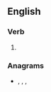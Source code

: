 ==English==

===Verb===
{{head|en|verb form}}

# {{en-third-person singular of|relapse}}

===Anagrams===
* {{l|en|pearless}}, {{l|en|pleasers}}, {{l|en|presales}}, {{l|en|sales rep}}